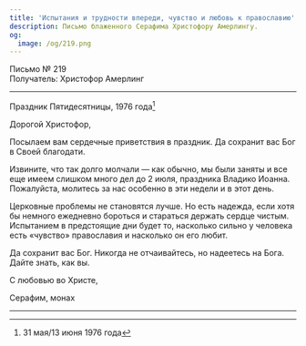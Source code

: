 ```yaml
---
title: 'Испытания и трудности впереди, чувство и любовь к православию'
description: Письмо блаженного Серафима Христофору Амерлингу.
og:
  image: /og/219.png
---
```


<div style={{textAlign:'right', fontFamily:'monospace'}}>Письмо № 219</div>
<div style={{textAlign:'left', fontFamily:'monospace'}}>Получатель: Христофор Амерлинг</div>

---

Праздник Пятидесятницы, 1976 года[^1]

Дорогой Христофор,

Посылаем вам сердечные приветствия в праздник. Да сохранит вас Бог в Своей благодати.

Извините, что так долго молчали — как обычно, мы были заняты и все еще имеем слишком много дел до 2 июля, праздника Владико Иоанна. Пожалуйста, молитесь за нас особенно в эти недели и в этот день.

Церковные проблемы не становятся лучше. Но есть надежда, если хотя бы немного ежедневно бороться и стараться держать сердце чистым. Испытанием в предстоящие дни будет то, насколько сильно у человека есть «чувство» православия и насколько он его любит.

Да сохранит вас Бог. Никогда не отчаивайтесь, но надеетесь на Бога. Дайте знать, как вы.

С любовью во Христе,

Серафим, монах

---

[^1]: 31 мая/13 июня 1976 года